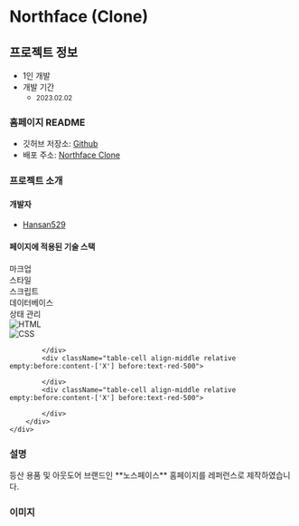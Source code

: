 # Northface (Clone)

## 프로젝트 정보

- 1인 개발  
- 개발 기간 
    - <small className="text-xs">2023.02.02</small>

### 홈페이지 README

- 깃허브 저장소: <a target="_blank" href='https://github.com/Hansan529/tutorial/tree/main/HRD-step02_CSS/CSS_markup/northface'>Github</a>
- 배포 주소: <a target="_blank" href='https://hansan529.github.io/tutorial/HRD-step02_CSS/CSS_markup/northface'>Northface Clone</a>

### 프로젝트 소개

#### 개발자

 - [Hansan529](https://github.com/Hansan529)

#### 페이지에 적용된 기술 스택

<div className="table w-[100%]">
    <div className="table-header-group">
        <div className="table-row text-center">
            <div className="table-cell">마크업</div>
            <div className="table-cell">스타일</div>
            <div className="table-cell">스크립트</div>
            <div className="table-cell">데이터베이스</div>
            <div className="table-cell">상태 관리</div>
        </div>
    </div>
    <div className="table-row-group">
        <div className="table-row text-center items-center tabular-nums">
            <div className="table-cell align-middle relative empty:before:content-['X'] before:text-red-500">
                <img className="object-contain w-[30px] mx-auto" title="HTML" alt="HTML" src='/ico/language/html-icon.svg' />
            </div>
            <div className="table-cell align-middle relative empty:before:content-['X'] before:text-red-500">
                <img className="object-contain w-[30px] mx-auto" title="CSS" alt="CSS" src='/ico/language/css-icon.svg' />
            </div>
            <div className="table-cell align-middle relative empty:before:content-['X'] before:text-red-500">

            </div>
            <div className="table-cell align-middle relative empty:before:content-['X'] before:text-red-500">

            </div>
            <div className="table-cell align-middle relative empty:before:content-['X'] before:text-red-500">

            </div>
        </div>
    </div>
</div>

### 설명

<div className="max-w-prose text-base/10">
    등산 용품 및 아웃도어 브랜드인 **노스페이스** 홈페이지를 레퍼런스로 제작하였습니다.
</div>


### 이미지
